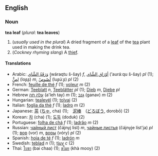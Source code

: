 ==English==
===Noun===
'''tea leaf''' (''plural'': '''tea leaves''')

#(''usually used in the plural'') A dried fragment of a [[leaf]] of the [[tea]] plant used in making the drink tea.
#(''Cockney rhyming slang'') A [[thief]].

==== Translations ====
*Arabic: [[ورقة الشاي|وَرَقَةُ الشَّاي]] (wáraqtu š-šay) ''f'', [[اوراق الشاي|أوْرَاق الشَّاي]] (’auráːqu š-šay) ''pl'' (1); [[لص|لِصٌّ]] (loʂʂ) ''m'', [[لصوص|لُصُوصٌ]] (luʂúːʂ) ''pl'' (2)
*French: [[feuille de thé]] ''f'' (1); [[voleur]] ''m'' (2)
*German: [[Teeblatt]] ''n'', [[Teeblätter]] ''pl'' (1); [[Dieb]] ''m'', [[Diebe]] ''pl''
*Hebrew [[עלה תה]] (a'leh tay) ''m'' (1); [[גנב]] (ganav) ''m'' (2)
*Hungarian: [[tealevél]] (1); [[tolvaj]] (2)
*Italian: [[foglia da thè]] ''f'' (1); [[ladro]] ''m'' (2)
*Japanese: [[茶]] ([[ちゃ]], cha) (1);　[[泥棒]]　([[どろぼう]], dorobō) (2)
*Korean: [[차]] (cha) (1); [[도둑]] (doduk) (2)
*Portuguese: [[folha de chá]] ''f'' (1); [[ladrão]] ''m'' (2)
*Russian: [[чайный лист]] (čájnyj list) ''m'', [[чайные листья]] (čájnyje líst'ja) ''pl'' (1); [[вор]] (vor) ''m'', [[воры]] (vóry) ''pl'' (2)
*Spanish: [[hoja de té]] ''f'' (1); [[ladrón]] ''m''
*Swedish: [[teblad]] ''n'' (1); [[tjuv]] ''c'' (2)
*Thai: [[ใบชา]] (bai chaa) (1); [[ขโมย]] (khà mooy) (2)